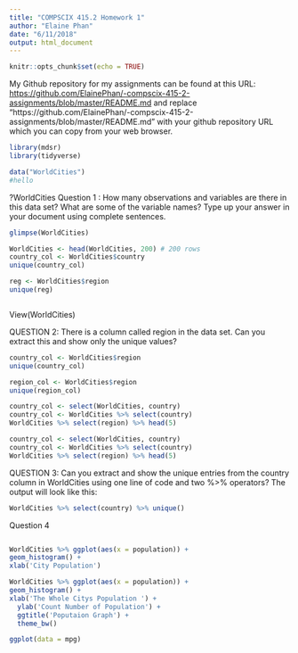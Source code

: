 ```yaml
---
title: "COMPSCIX 415.2 Homework 1"
author: "Elaine Phan"
date: "6/11/2018"
output: html_document
---
```


```r
knitr::opts_chunk$set(echo = TRUE)
```
My Github repository for my assignments can be found at this URL: [https://github.com/ElainePhan/-compscix-415-2-assignments/blob/master/README.md](https://github.com/ElainePhan/-compscix-415-2-assignments/blob/master/README.md)
and replace “https://github.com/ElainePhan/-compscix-415-2-assignments/blob/master/README.md” with your github repository URL which you can copy from your web browser.
```r
library(mdsr)
library(tidyverse)
```



```r
data("WorldCities")
#hello
```
?WorldCities
Question 1 : How many observations and variables are there in this data set? What are
some of the variable names? Type up your answer in your document using complete sentences.
```r

glimpse(WorldCities)
```


```r

WorldCities <- head(WorldCities, 200) # 200 rows
country_col <- WorldCities$country
unique(country_col)
```
```r
reg <- WorldCities$region
unique(reg)
```


```r

```
View(WorldCities)

QUESTION 2: There is a column called region in the data set. Can you extract this and show
only the unique values?
```r
country_col <- WorldCities$region
unique(country_col)
```

```r
region_col <- WorldCities$region
unique(region_col)
```




```r
country_col <- select(WorldCities, country)
country_col <- WorldCities %>% select(country)
WorldCities %>% select(region) %>% head(5)
```

```r
country_col <- select(WorldCities, country)
country_col <- WorldCities %>% select(country)
WorldCities %>% select(region) %>% head(5)
```
QUESTION 3: Can you extract and show the unique entries from the country column in
WorldCities using one line of code and two %>% operators? The output will look like this:
```r
WorldCities %>% select(country) %>% unique()
```



Question 4
```r
```
```r
WorldCities %>% ggplot(aes(x = population)) +
geom_histogram() +
xlab('City Population')
```

```r
WorldCities %>% ggplot(aes(x = population)) +
geom_histogram() +
xlab('The Whole Citys Population ') +
  ylab('Count Number of Population') +
  ggtitle('Poputaion Graph') +
  theme_bw()
```
 



```r
ggplot(data = mpg)
```
                



